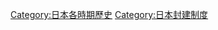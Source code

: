 {{catmore}}

{{Category 日本史}}
{{Commonscat|Kamakura period}}

[[Category:日本各時期歷史|Category:日本各時期歷史]]
[[Category:日本封建制度|Category:日本封建制度]]